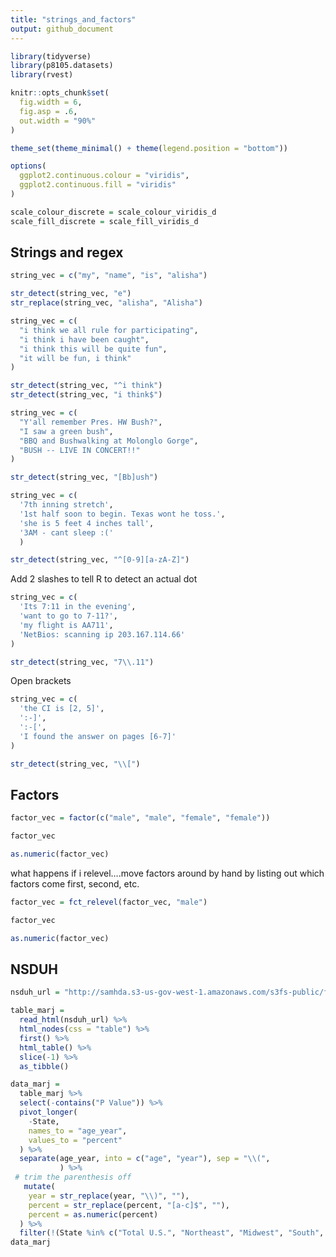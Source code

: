 ```yaml
---
title: "strings_and_factors"
output: github_document
---
```

```r
library(tidyverse)
library(p8105.datasets)
library(rvest)

knitr::opts_chunk$set(
  fig.width = 6,
  fig.asp = .6,
  out.width = "90%"
)

theme_set(theme_minimal() + theme(legend.position = "bottom"))

options(
  ggplot2.continuous.colour = "viridis",
  ggplot2.continuous.fill = "viridis"
)

scale_colour_discrete = scale_colour_viridis_d
scale_fill_discrete = scale_fill_viridis_d
```


## Strings and regex
```r
string_vec = c("my", "name", "is", "alisha")

str_detect(string_vec, "e")
str_replace(string_vec, "alisha", "Alisha")
```

```r
string_vec = c(
  "i think we all rule for participating",
  "i think i have been caught",
  "i think this will be quite fun",
  "it will be fun, i think"
)

str_detect(string_vec, "^i think")
str_detect(string_vec, "i think$")
```

```r
string_vec = c(
  "Y'all remember Pres. HW Bush?",
  "I saw a green bush",
  "BBQ and Bushwalking at Molonglo Gorge",
  "BUSH -- LIVE IN CONCERT!!"
)

str_detect(string_vec, "[Bb]ush")
```

```r
string_vec = c(
  '7th inning stretch',
  '1st half soon to begin. Texas wont he toss.',
  'she is 5 feet 4 inches tall',
  '3AM - cant sleep :('
  )

str_detect(string_vec, "^[0-9][a-zA-Z]")
```

Add 2 slashes to tell R to detect an actual dot
```r
string_vec = c(
  'Its 7:11 in the evening',
  'want to go to 7-11?',
  'my flight is AA711',
  'NetBios: scanning ip 203.167.114.66'
)

str_detect(string_vec, "7\\.11")
```

Open brackets
```r
string_vec = c(
  'the CI is [2, 5]',
  ':-]',
  ':-[',
  'I found the answer on pages [6-7]'
)

str_detect(string_vec, "\\[")
```


## Factors

```r
factor_vec = factor(c("male", "male", "female", "female"))

factor_vec

as.numeric(factor_vec)
```

what happens if i relevel....move factors around by hand by listing out which factors come first, second, etc.

```r
factor_vec = fct_relevel(factor_vec, "male")

factor_vec

as.numeric(factor_vec)
```


## NSDUH
```r
nsduh_url = "http://samhda.s3-us-gov-west-1.amazonaws.com/s3fs-public/field-uploads/2k15StateFiles/NSDUHsaeShortTermCHG2015.htm"

table_marj = 
  read_html(nsduh_url) %>% 
  html_nodes(css = "table") %>% 
  first() %>%
  html_table() %>%
  slice(-1) %>%
  as_tibble() 

```

```r
data_marj = 
  table_marj %>% 
  select(-contains("P Value")) %>% 
  pivot_longer(
    -State,
    names_to = "age_year",
    values_to = "percent"
  ) %>% 
  separate(age_year, into = c("age", "year"), sep = "\\(",
           ) %>% 
 # trim the parenthesis off
   mutate(
    year = str_replace(year, "\\)", ""),
    percent = str_replace(percent, "[a-c]$", ""),
    percent = as.numeric(percent)
  ) %>% 
  filter(!(State %in% c("Total U.S.", "Northeast", "Midwest", "South", "West")))
data_marj
```


